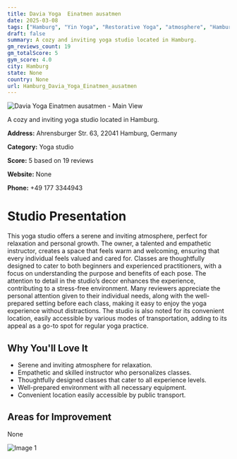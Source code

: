 ```yaml
---
title: Davia Yoga  Einatmen ausatmen
date: 2025-03-08
tags: ["Hamburg", "Yin Yoga", "Restorative Yoga", "atmosphere", "Hamburg"]  
draft: false
summary: A cozy and inviting yoga studio located in Hamburg.
gm_reviews_count: 19
gm_totalScore: 5
gym_score: 4.0
city: Hamburg
state: None
country: None
url: Hamburg_Davia_Yoga_Einatmen_ausatmen
---
```


<div className="aspect-[16/9] relative my-8">
  <img 
    src="https://streetviewpixels-pa.googleapis.com/v1/thumbnail?panoid=khS6Jgj_u507BZ3nnv7KAQ&cb_client=maps_sv.tactile.gps&w=203&h=100&yaw=162.88153&pitch=0&thumbfov=100"
    alt="Davia Yoga  Einatmen ausatmen - Main View"
    className="object-cover absolute inset-0 w-full h-full rounded-lg"
  />
</div>

A cozy and inviting yoga studio located in Hamburg.

**Address:** Ahrensburger Str. 63, 22041 Hamburg, Germany

**Category:** Yoga studio

**Score:** 5 based on 19 reviews

**Website:** None

**Phone:** +49 177 3344943

# Studio Presentation

This yoga studio offers a serene and inviting atmosphere, perfect for relaxation and personal growth. The owner, a talented and empathetic instructor, creates a space that feels warm and welcoming, ensuring that every individual feels valued and cared for. Classes are thoughtfully designed to cater to both beginners and experienced practitioners, with a focus on understanding the purpose and benefits of each pose. The attention to detail in the studio’s decor enhances the experience, contributing to a stress-free environment. Many reviewers appreciate the personal attention given to their individual needs, along with the well-prepared setting before each class, making it easy to enjoy the yoga experience without distractions. The studio is also noted for its convenient location, easily accessible by various modes of transportation, adding to its appeal as a go-to spot for regular yoga practice.



## Why You'll Love It

- Serene and inviting atmosphere for relaxation.
- Empathetic and skilled instructor who personalizes classes.
- Thoughtfully designed classes that cater to all experience levels.
- Well-prepared environment with all necessary equipment.
- Convenient location easily accessible by public transport.

## Areas for Improvement

None

<div className="grid grid-cols-1 xl:grid-cols-2 gap-4 my-8">
<div className="aspect-[4/3] relative"><img src="https://lh5.googleusercontent.com/p/AF1QipMIwZ2MndoynctcLgtm4HOCG02KLiRquifTUhMi=w1920-h1080-k-no" alt="Image 1" className="object-cover absolute inset-0 w-full h-full rounded-lg" /></div>
</div>